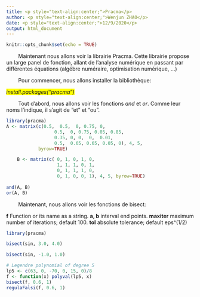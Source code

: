 ```yaml
---
title: <p style="text-align:center;">Pracma</p>
author: <p style="text-align:center;">Wenjun ZHAO</p>
date: <p style="text-align:center;">12/9/2020</p>
output: html_document
---
```


```r
knitr::opts_chunk$set(echo = TRUE)
```

<p style="text-indent:32px;">Maintenant nous allons voir la librairie Pracma. Cette librairie propose un large panel de fonction, allant de l'analyse numérique en passant par différentes équations (algébre numéraire, optimisation numérique, ...)</p>

<p style="text-indent:32px;">Pour commencer, nous allons installer la bibliothèque:</p>

<span style="background-color:yellow;">*install.packages("pracma")*</span>


<p style="text-indent:32px;">Tout d'abord, nous allons voir les fonctions *and* et *or*. Comme leur noms l'indique, il s'agit de "et" et "ou".</p>

```r
library(pracma)
A <- matrix(c(0.5,  0.5,  0, 0.75, 0,
                  0.5,  0, 0.75, 0.05, 0.85,
                  0.35, 0, 0,  0,  0.01,
                  0.5,  0.65, 0.65, 0.05, 0), 4, 5,
            byrow=TRUE)

    B <- matrix(c( 0, 1, 0, 1, 0, 
                   1, 1, 1, 0, 1,
                   0, 1, 1, 1, 0,
                   0, 1, 0, 0, 1), 4, 5, byrow=TRUE)
    
and(A, B)
or(A, B)
```

<p style="text-indent:32px;">Maintenant, nous allons voir les fonctions de bisect:</p>

**f**  Function or its name as a string.
**a, b**  interval end points.
**maxiter**  maximum number of iterations; default 100.
**tol**  absolute tolerance; default eps^(1/2)

```r
library(pracma)

bisect(sin, 3.0, 4.0)

bisect(sin, -1.0, 1.0)

# Legendre polynomial of degree 5
lp5 <- c(63, 0, -70, 0, 15, 0)/8
f <- function(x) polyval(lp5, x)
bisect(f, 0.6, 1)
regulaFalsi(f, 0.6, 1)
```
